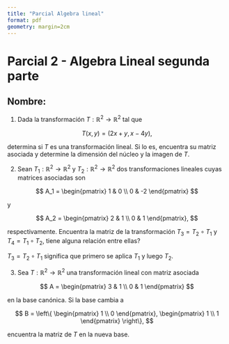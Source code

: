 ```yaml
---
title: "Parcial Algebra lineal"
format: pdf
geometry: margin=2cm
---
```

# Parcial 2 - Algebra Lineal segunda  parte

## Nombre:


1. Dada la transformación $T : \mathbb{R}^2 \to \mathbb{R}^2$ tal que

$$
T(x, y) = (2x + y, x - 4y),
$$

determina si $T$ es una transformación lineal. Si lo es, encuentra su matriz asociada y determine la dimensión del núcleo y la imagen de $T$.

2. Sean $T_1 : \mathbb{R}^2 \to \mathbb{R}^2$ y $T_2 : \mathbb{R}^2 \to \mathbb{R}^2$ dos transformaciones lineales cuyas matrices asociadas son

$$
A_1 = \begin{pmatrix}
1 & 0 \\
0 & -2
\end{pmatrix}
$$

y

$$
A_2 = \begin{pmatrix}
2 & 1 \\
0 & 1
\end{pmatrix},
$$

respectivamente. Encuentra la matriz de la transformación $T_3 = T_2 \circ T_1$ y $T_4 = T_1 \circ T_2$, tiene alguna relación entre ellas?

\textbf{Nota:} $T_3 = T_2 \circ T_1$ significa que primero se aplica $T_1$ y luego $T_2$.


3. Sea $T : \mathbb{R}^2 \to \mathbb{R}^2$ una transformación lineal con matriz asociada

$$
A = \begin{pmatrix}
3 & 1 \\
0 & 1
\end{pmatrix}
$$

en la base canónica. Si la base cambia a

$$
B = \left\{ \begin{pmatrix} 1 \\ 0 \end{pmatrix}, \begin{pmatrix} 1 \\ 1 \end{pmatrix} \right\},
$$

encuentra la matriz de $T$ en la nueva base.
